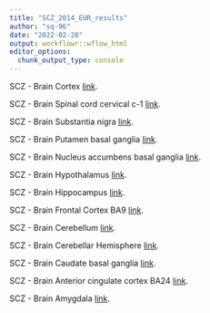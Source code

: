 ```yaml
---
title: "SCZ_2014_EUR_results"
author: "sq-96"
date: "2022-02-28"
output: workflowr::wflow_html
editor_options:
  chunk_output_type: console
---
```


SCZ - Brain Cortex
[link](SCZ_2014_EUR_Brain_Cortex.html).

SCZ - Brain Spinal cord cervical c-1
[link](SCZ_2014_EUR_Brain_Spinal_cord_cervical_c-1.html).

SCZ - Brain Substantia nigra
[link](SCZ_2014_EUR_Brain_Substantia_nigra.html).

SCZ - Brain Putamen basal ganglia
[link](SCZ_2014_EUR_Brain_Putamen_basal_ganglia.html).

SCZ - Brain Nucleus accumbens basal ganglia
[link](SCZ_2014_EUR_Brain_Nucleus_accumbens_basal_ganglia.html).

SCZ - Brain Hypothalamus
[link](SCZ_2014_EUR_Brain_Hypothalamus.html).

SCZ - Brain Hippocampus
[link](SCZ_2014_EUR_Brain_Hippocampus.html).

SCZ - Brain Frontal Cortex BA9
[link](SCZ_2014_EUR_Brain_Frontal_Cortex_BA9.html).

SCZ - Brain Cerebellum
[link](SCZ_2014_EUR_Brain_Cerebellum.html).

SCZ - Brain Cerebellar Hemisphere
[link](SCZ_2014_EUR_Brain_Cerebellar_Hemisphere.html).

SCZ - Brain Caudate basal ganglia
[link](SCZ_2014_EUR_Brain_Caudate_basal_ganglia.html).

SCZ - Brain Anterior cingulate cortex BA24
[link](SCZ_2014_EUR_Brain_Anterior_cingulate_cortex_BA24.html).

SCZ - Brain Amygdala
[link](SCZ_2014_EUR_Brain_Amygdala.html).
